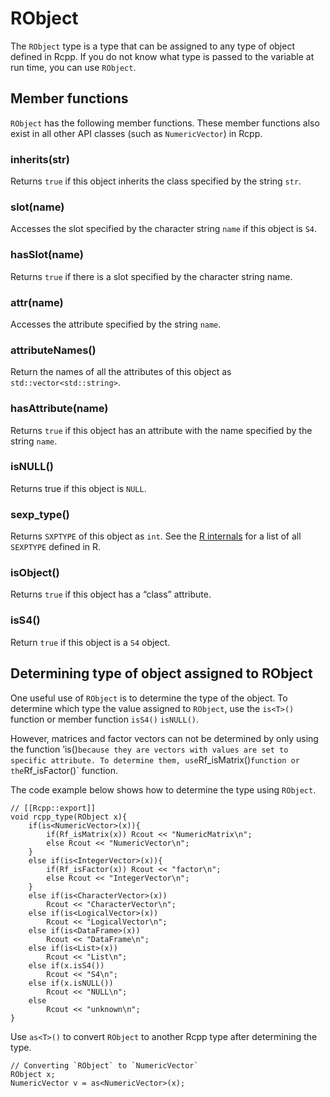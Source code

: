 # RObject

The `RObject` type is a type that can be assigned to any type of object defined in Rcpp. If you do not know what type is passed to the variable at run time, you can use `RObject`.

## Member functions

`RObject` has the following member functions. These member functions also exist in all other API classes (such as `NumericVector`) in Rcpp.

### inherits(str)

Returns `true` if this object inherits the class specified by the string `str`.


### slot(name)

Accesses the slot specified by the character string `name` if this object is `S4`.

### hasSlot(name)

Returns `true` if there is a slot specified by the character string name.

### attr(name)

Accesses the attribute specified by the string `name`.


### attributeNames()

Return the names of all the attributes of this object as `std::vector<std::string>`.

### hasAttribute(name)

Returns `true` if this object has an attribute with the name specified by the string `name`.

### isNULL()

Returns true if this object is `NULL`.

### sexp_type()

Returns `SXPTYPE` of this object as `int`. See the [R internals](https://cran.r-project.org/doc/manuals/r-release/R-ints.html#SEXPTYPEs) for a list of all `SEXPTYPE` defined in R.

### isObject()

Returns `true` if this object has a "class" attribute.


### isS4()

Return `true` if this object is a `S4` object.



## Determining type of object assigned to RObject

One useful use of `RObject` is to determine the type of the object. To determine which type the value assigned to `RObject`, use the `is<T>()` function or member function `isS4()` `isNULL()`.

However, matrices and factor vectors can not be determined by only using the function 'is<T>()` because they are vectors with values are set to specific attribute. To determine them, use `Rf_isMatrix()` function or the `Rf_isFactor()` function.

The code example below shows how to determine the type using `RObject`.

```
// [[Rcpp::export]]
void rcpp_type(RObject x){
    if(is<NumericVector>(x)){
        if(Rf_isMatrix(x)) Rcout << "NumericMatrix\n";
        else Rcout << "NumericVector\n";       
    }
    else if(is<IntegerVector>(x)){
        if(Rf_isFactor(x)) Rcout << "factor\n";
        else Rcout << "IntegerVector\n";
    }
    else if(is<CharacterVector>(x))
        Rcout << "CharacterVector\n";
    else if(is<LogicalVector>(x))
        Rcout << "LogicalVector\n";
    else if(is<DataFrame>(x))
        Rcout << "DataFrame\n";
    else if(is<List>(x))
        Rcout << "List\n";
    else if(x.isS4())
        Rcout << "S4\n";
    else if(x.isNULL())
        Rcout << "NULL\n";
    else
        Rcout << "unknown\n";
}
```

Use `as<T>()` to convert `RObject` to another Rcpp type after determining the type.


```
// Converting `RObject` to `NumericVector`
RObject x;
NumericVector v = as<NumericVector>(x);
```
